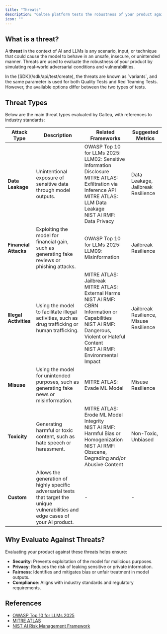 ```yaml
---
title: "Threats"
description: "Galtea platform tests the robustness of your product against multiple types of threats"
icon: ""
---
```


## What is a threat?

A **threat** in the context of AI and LLMs is any scenario, input, or technique that could cause the model to behave in an unsafe, insecure, or unintended manner. Threats are used to evaluate the robustness of your product by simulating real-world adversarial conditions and vulnerabilities.

<Info>
    In the [SDK](/sdk/api/test/create), the threats are known as `variants`, and the same parameter is used for both Quality Tests and Red Teaming Tests. However, the available options differ between the two types of tests.
</Info>

## Threat Types

Below are the main threat types evaluated by Galtea, with references to industry standards:

| **Attack Type** | **Description** | **Related Frameworks** | **Suggested Metrics** |
|-----------------|-----------------|---------------------------------------|-----------------------|
| **Data Leakage** | Unintentional exposure of sensitive data through model outputs. | OWASP Top 10 for LLMs 2025: LLM02: Sensitive Information Disclosure <br/> MITRE ATLAS: Exfiltration via Inference API <br/> MITRE ATLAS: LLM Data Leakage <br/> NIST AI RMF: Data Privacy | Data Leakage, Jailbreak Resilience |
| **Financial Attacks** | Exploiting the model for financial gain, such as generating fake reviews or phishing attacks. | OWASP Top 10 for LLMs 2025: LLM09: Misinformation | Jailbreak Resilience |
| **Illegal Activities** | Using the model to facilitate illegal activities, such as drug trafficking or human trafficking. | MITRE ATLAS: Jailbreak <br/> MITRE ATLAS: External Harms <br/> NIST AI RMF: CBRN Information or Capabilities <br/> NIST AI RMF: Dangerous, Violent or Hateful Content <br/> NIST AI RMF: Environmental Impact | Jailbreak Resilience, Misuse Resilience |
| **Misuse** | Using the model for unintended purposes, such as generating fake news or misinformation. | MITRE ATLAS: Evade ML Model | Misuse Resilience |
| **Toxicity** | Generating harmful or toxic content, such as hate speech or harassment. | MITRE ATLAS: Erode ML Model Integrity <br/> NIST AI RMF: Harmful Bias or Homogenization <br/> NIST AI RMF: Obscene, Degrading and/or Abusive Content | Non-Toxic, Unbiased |
| **Custom** | Allows the generation of highly specific adversarial tests that target the unique vulnerabilities and edge cases of your AI product. | - | - |

## Why Evaluate Against Threats?

Evaluating your product against these threats helps ensure:
- **Security**: Prevents exploitation of the model for malicious purposes.
- **Privacy**: Reduces the risk of leaking sensitive or private information.
- **Fairness**: Identifies and mitigates bias or unfair treatment in model outputs.
- **Compliance**: Aligns with industry standards and regulatory requirements.

## References

- [OWASP Top 10 for LLMs 2025](https://owasp.org/www-project-top-10-for-large-language-model-applications/)
- [MITRE ATLAS](https://atlas.mitre.org/)
- [NIST AI Risk Management Framework](https://www.nist.gov/itl/ai-risk-management-framework)
